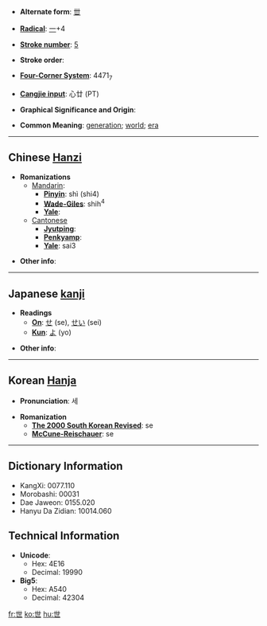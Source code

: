 * '''Alternate form''': [[丗]]

* '''[[Wiktionary:Chinese radical index| Radical]]''': [[Wiktionary:Chinese radical index 一|一]]+4

* '''[[Wiktionary:Chinese total strokes index|Stroke number]]''': [[Wiktionary:Chinese total strokes index 5|5]]

* '''Stroke order''': 

* '''[[Wiktionary:Chinese four corner index|Four-Corner System]]''': 4471<sub>7</sub>

* '''[[Wiktionary:Chinese Cangjie index|Cangjie input]]''': 心廿 (PT)

* '''Graphical Significance and Origin''': 

* '''Common Meaning''': [[generation]]; [[world]]; [[era]]

----

== Chinese [[Hanzi]] ==

* '''Romanizations'''
** [[Mandarin]]:
*** '''[[Pinyin]]''': shì (shi4)
*** '''[[Wade-Giles]]''': shih<sup>4</sup>
*** '''[[Yale]]''': 
**[[Cantonese]]
***'''[[Jyutping]]''':
***'''[[Penkyamp]]''': 
***'''[[Yale]]''': sai3

* '''Other info''': 

----

== Japanese [[kanji]] ==

* '''Readings'''
** '''[[On]]''': [[せ]] (se), [[せい]] (sei)
** '''[[Kun]]''': [[よ]] (yo)

* '''Other info''':  

----

== Korean [[Hanja]] ==

* '''Pronunciation''': 세

* '''Romanization'''
** '''[[The 2000 South Korean Revised Romanization|The 2000 South Korean Revised]]''': se
** '''[[McCune-Reischauer]]''': se

----

== Dictionary Information ==

* KangXi: 0077.110
* Morobashi: 00031
* Dae Jaweon: 0155.020
* Hanyu Da Zidian: 10014.060

== Technical Information ==

* '''Unicode''':
** Hex: 4E16
** Decimal: 19990
* '''Big5''':
** Hex: A540
** Decimal: 42304

[[fr:世]]
[[ko:世]]
[[hu:世]]